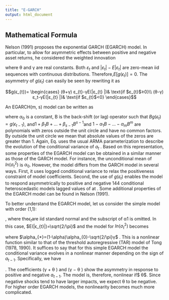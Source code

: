 ```yaml
---
title: "E-GARCH"
output: html_document
---
```



## Mathematical Formula 

Nelson (1991) proposes the exponential GARCH (EGARCH) model. In particular, to allow for asymmetric effects between positive and negative asset returns, he considered the weighted innovation

\begin{equation}
g(ϵ_{t})=θε_{t}+γ[|ε_{t}|-E|ε_{t}|]
\end{equation}

where θ and γ are real constants. Both $ε_{t}$ and $|ε_{t}|-E|ε_{t}|$ are zero-mean iid sequences with continuous distributions. Therefore,$E[g(ϵ_{t})]=0$. The asymmetry of $g(ϵ_{t})$ can easily be seen by rewriting it as 


$$g(ϵ_{t})=
\begin{cases}
(θ+γ) ε_{t}-γE(|ε_{t} |)& \text{if $ε_{t}$≥0}\\
(θ-γ) ε_t-γE(|ε_{t} |)& \text{if $ε_{t}$<0}
\end{cases}$$


An EGARCH(m, s) model can be written as 


 \begin{equation}
a_{t}=\sigma_{t}ϵ_{t}
\end{equation}

\begin{equation}
In(\sigma_{t}^2)=\alpha_{0}+\frac{1+\beta_{1}B+...+\beta_{s-1}B^{s-1}}{1-\alpha_{1}B-...-\alpha_{m}B^m}{g(ϵ_{t-1})}
\end{equation}
 
 
 
 where $\alpha_{0}$ is a constant, B is the back-shift (or lag) operator such that $Bg(ϵ_{t}) = g(ϵ_{t-1})$, and$1+\beta_{1}B+...+\beta_{s-1}B^{s-1}$and $1-\alpha_{1}B-...-\alpha_{m}B^m$ are polynomials with zeros outside the unit circle and have no common factors. By outside the unit circle we mean that absolute values of the zeros are greater than 1. Again, Eq.  uses the usual ARMA parameterization to describe the evolution of the conditional variance of $a_{t}$ . Based on this representation, some properties of the EGARCH model can be obtained in a similar manner as those of the GARCH model. For instance, the unconditional mean of $In(\sigma_{t}^2)$ is $\alpha_{0}$. However, the model differs from the GARCH model in several ways. First, it uses logged conditional variance to relax the positiveness constraint of model coefficients. Second, the use of $g(ϵ_{t})$ enables the model to respond asymmetrically to positive and negative 144 conditional heteroscedastic models lagged values of at . Some additional properties of the EGARCH model can be found in Nelson (1991).
 
 
 To better understand the EGARCH model, let us consider the simple model with order (1,1): 
 
 \begin{equation}
a_{t}=\sigma_{t}ϵ_{t}
\end{equation}

\begin{equation}
(1-\alpha*B)In(\sigma_{t}^2)=(1-\alpha)\alpha_{0}+g(ϵ_{t-1})
\end{equation}
 
 
 , where the$ϵ_{t}$are iid standard normal and the subscript of α1 is omitted. In this case, $E(|ϵ_{t}|)=\sqrt{2/\pi}$ and the model for $In(\sigma_{t}^2)$ becomes 
 
 \begin{equation}
(1-\alpha*B)In(\sigma_{t}^2)=\begin{cases}
\alpha_{*}+(θ+γ) ε_{t-1}& \text{if$ ε_{t-1}$≥0}\\
\alpha_{*}+(γ-θ) (-ε_{t-1})& \text{if $ε_{t-1}$<0)}
\end{cases}
\end{equation}
 
 
 where $\alpha_{*}=(1-\alpha)\alpha_{0}-\sqrt{2/\pi}γ$ . This is a nonlinear function similar to that of the threshold autoregressive (TAR) model of Tong (1978, 1990). It suffices to say that for this simple EGARCH model the conditional variance evolves in a nonlinear manner depending on the sign of $a_{t-1}$. Specifically, we have
 \begin{equation}
 \sigma_{t}^2=\sigma_{t-1}^{2\alpha}exp(\alpha_{*})=\begin{cases}
exp[(θ+γ)\frac{a_{t-1}}{\sigma_{t-1}}]& \text{if $a_{t-1}$≥0}\\
exp[(γ-θ)\frac{|a_{t-1}|}{\sigma_{t-1}}]& \text{if $a_{t-1}$<0}
\end{cases}
\end{equation}
  
 
 . The coefficients (γ + θ ) and (γ − θ ) show the asymmetry in response to positive and negative $a_{t−1}$. The model is, therefore, nonlinear if$ θ\neq 0$. Since negative shocks tend to have larger impacts, we expect θ to be negative. For higher order EGARCH models, the nonlinearity becomes much more complicated. 



